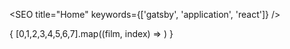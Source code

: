

<SEO title="Home" keywords={['gatsby', 'application', 'react']} />
<Toolbar />
<div
	style={{
		display: 'flex',
		flexDirection: 'row',
		flexWrap: 'wrap',
		justifyContent: 'space-between'
	}}
>
	{ [0,1,2,3,4,5,6,7].map((film, index) => <FilmItem key={index}/>) }
</div>